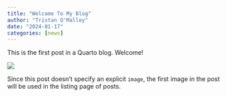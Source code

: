 ```yaml
---
title: "Welcome To My Blog"
author: "Tristan O'Malley"
date: "2024-01-17"
categories: [news]
---
```


This is the first post in a Quarto blog. Welcome!

![](thumbnail.jpg)

Since this post doesn't specify an explicit `image`, the first image in the post will be used in the listing page of posts.

